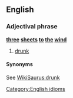 ==English==

===Adjectival phrase===
'''[[three]] [[sheets]] [[to]] [[the]] [[wind]]'''
# [[drunk]]

====Synonyms====
See [[WikiSaurus:drunk]]

[[Category:English idioms]]